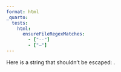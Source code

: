 ```yaml
---
format: html
_quarto:
  tests:
    html:
      ensureFileRegexMatches:
        - ["--"]
        - ["–"]
---
```


Here is a string that shouldn't be escaped: `Str "do--not--escape--this"`{=pandoc-native}.
